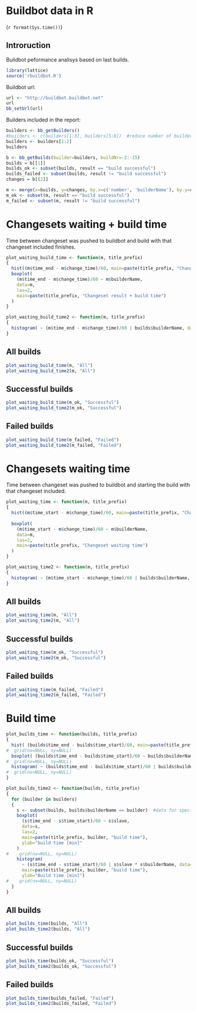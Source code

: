 Buildbot data in R
========================================================
(`r format(Sys.time())`)


Introruction
------------
Buildbot peformance analisys based on last builds.


```r
library(lattice)
source('rbuildbot.R')
```


Buildbot url:
```r
url <- "http://buildbot.buildbot.net"
url
bb_setUrl(url)
```

Builders included in the report:
```r
builders <- bb_getBuilders()
#builders <- c(builders[1:3], builders[5:8])  #reduce number of builders
builders <- builders[1:2]
builders
```


```r
b <- bb_getBuilds(builder=builders, buildNr=-2:-15)
builds = b[[1]]
builds_ok <- subset(builds, result == "build successful")
builds_failed <- subset(builds, result != "build successful")
changes = b[[2]]

m <- merge(x=builds, y=changes, by.x=c('number', 'builderName'), by.y=c('build_number', 'builder_name'))
m_ok <- subset(m, result == "build successful")
m_failed <- subset(m, result != "build successful")
```


Changesets waiting + build time
===============================

Time between changeset was pushed to buildbot and build with that changeset included finishes.

```r

plot_waiting_build_time <- function(m, title_prefix)
{
  hist((m$time_end - m$change_time)/60, main=paste(title_prefix, "Change result + build time"), xlab="wait time [min]")
  boxplot(
    (m$time_end - m$change_time)/60 ~ m$builderName,
    data=m,
    las=2,
    main=paste(title_prefix, "Changeset result + build time")
  )
}

plot_waiting_build_time2 <- function(m, title_prefix)
{
  histogram( ~ (m$time_end - m$change_time)/60 | builds$builderName, data=m, main=paste(title_prefix, "Changeset result + build time"), xlab="Build time [min]" )
}
```


All builds
----------

```r
plot_waiting_build_time(m, "All")
plot_waiting_build_time2(m, "All")
```

Successful builds
-----------------
```r
plot_waiting_build_time(m_ok, "Successful")
plot_waiting_build_time2(m_ok, "Successful")
```


Failed builds
-------------
```r
plot_waiting_build_time(m_failed, "Failed")
plot_waiting_build_time2(m_failed, "Failed")
```


Changesets waiting time
=======================
Time between changeset was pushed to buildbot and starting the build with that changeset included.

```r
plot_waiting_time <- function(m, title_prefix)
{
  hist((m$time_start - m$change_time)/60, main=paste(title_prefix, "Changeset waiting time"), xlab="wait time [min]")
  
  boxplot(
    (m$time_start - m$change_time)/60 ~ m$builderName,
    data=m,
    las=2,
    main=paste(title_prefix, "Changeset waiting time")
  )
}

plot_waiting_time2 <- function(m, title_prefix)
{
  histogram( ~ (m$time_start - m$change_time)/60 | builds$builderName, data=m, main=paste(title_prefix, "Changeset waiting time"), xlab="Build time [min]" )
}

```

All builds
----------
```r
plot_waiting_time(m, "All")
plot_waiting_time2(m, "All")
```

Successful builds
-----------------
```r
plot_waiting_time(m_ok, "Successful")
plot_waiting_time2(m_ok, "Successful")
```

Failed builds
-------------
```r
plot_waiting_time(m_failed, "Failed")
plot_waiting_time2(m_failed, "Failed")
```

Build time
==========

```r
plot_builds_time <- function(builds, title_prefix)
{
  hist( (builds$time_end - builds$time_start)/60, main=paste(title_prefix, "Projects build time"), xlab="Build time [min]" )
#  grid(nx=NULL, ny=NULL)
  boxplot( (builds$time_end - builds$time_start)/60 ~ builds$builderName, data=builds, main=paste(title_prefix, "Projects build time"), ylab="Build time [min]" )
#  grid(nx=NULL, ny=NULL)
  histogram( ~ (builds$time_end - builds$time_start)/60 | builds$builderName, data=builds, main=paste(title_prefix, "Projects build time"), xlab="Build time [min]" )
#  grid(nx=NULL, ny=NULL)
}

plot_builds_time2 <- function(builds, title_prefix)
{
  for (builder in builders)
  {
    s <- subset(builds, builds$builderName == builder)  #data for specific builder
    boxplot(
      (s$time_end - s$time_start)/60 ~ s$slave,
      data=s,
      las=2,
      main=paste(title_prefix, builder, "build time"),
      ylab="build time [min]"
    )
#    grid(nx=NULL, ny=NULL)
    histogram(
      ~ (s$time_end - s$time_start)/60 | s$slave * s$builderName, data=s,
      main=paste(title_prefix, builder, "build time"),
      ylab="Build time [min]")
#    grid(nx=NULL, ny=NULL)
  }
}
```

All builds
----------
```r
plot_builds_time(builds, "All")
plot_builds_time2(builds, "All")
```

Successful builds
-----------------
```r
plot_builds_time(builds_ok, "Successful")
plot_builds_time2(builds_ok, "Successful")
```

Failed builds
-------------
```r
plot_builds_time(builds_failed, "Failed")
plot_builds_time2(builds_failed, "Failed")
```

